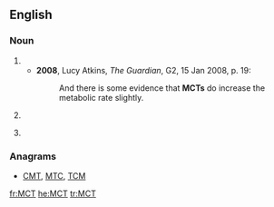 ==English==

===Noun===
{{en-noun|~}}

# {{initialism of|medium-chain triglyceride}}
#* '''2008''', Lucy Atkins, ''The Guardian'', G2, 15 Jan 2008, p. 19:
#*: And there is some evidence that '''MCTs''' do increase the metabolic rate slightly.
# {{context|aviation|lang=en}} {{initialism of|minimum connecting time}}
# {{context|uncountable|lang=en}} {{initialism of|monocrotaline}}

===Anagrams===
* [[CMT#English|CMT]], [[MTC#English|MTC]], [[TCM#English|TCM]]

[[fr:MCT]]
[[he:MCT]]
[[tr:MCT]]
